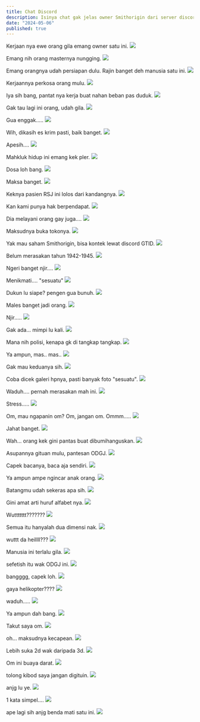 ```yaml
---
title: Chat Discord
description: Isinya chat gak jelas owner Smithorigin dari server discord GTID. 
date: "2024-05-06"
published: true
---
```


Kerjaan nya ewe orang gila emang owner satu ini.
![](/dosa/chat-discord/1.png)

Emang nih orang masternya nungging.
![](/dosa/chat-discord/2.png)

Emang orangnya udah persiapan dulu. Rajin banget deh manusia satu ini.
![](/dosa/chat-discord/3.png)

Kerjaannya perkosa orang mulu.
![](/dosa/chat-discord/4.png)

Iya sih bang, pantat nya kerja buat nahan beban pas duduk.
![](/dosa/chat-discord/5.png)

Gak tau lagi ini orang, udah gila.
![](/dosa/chat-discord/6.png)

Gua enggak.....
![](/dosa/chat-discord/7.png)

Wih, dikasih es krim pasti, baik banget.
![](/dosa/chat-discord/8.png)

Apesih....
![](/dosa/chat-discord/9.jpg)

Mahkluk hidup ini emang kek pler.
![](/dosa/chat-discord/10.png)

Dosa loh bang.
![](/dosa/chat-discord/11.jpg)

Maksa banget.
![](/dosa/chat-discord/12.png)

Keknya pasien RSJ ini lolos dari kandangnya.
![](/dosa/chat-discord/13.png)

Kan kami punya hak berpendapat.
![](/dosa/chat-discord/14.png)

Dia melayani orang gay juga....
![](/dosa/chat-discord/15.png)

Maksudnya buka tokonya.
![](/dosa/chat-discord/16.png)

Yak mau saham Smithorigin, bisa kontek lewat discord GTID.
![](/dosa/chat-discord/17.png)

Belum merasakan tahun 1942-1945.
![](/dosa/chat-discord/18.png)

Ngeri banget njir....
![](/dosa/chat-discord/19.png)

Menikmati.... "sesuatu"
![](/dosa/chat-discord/20.png)

Dukun lu siape? pengen gua bunuh.
![](/dosa/chat-discord/21.png)

Males banget jadi orang.
![](/dosa/chat-discord/22.png)

Njir.....
![](/dosa/chat-discord/23.png)

Gak ada... mimpi lu kali.
![](/dosa/chat-discord/24.png)

Mana nih polisi, kenapa gk di tangkap tangkap.
![](/dosa/chat-discord/25.png)

Ya ampun, mas.. mas..
![](/dosa/chat-discord/26.png)

Gak mau keduanya sih.
![](/dosa/chat-discord/27.png)

Coba dicek galeri hpnya, pasti banyak foto "sesuatu".
![](/dosa/chat-discord/28.png)

Waduh.... pernah merasakan mah ini.
![](/dosa/chat-discord/29.jpg)

Stress.....
![](/dosa/chat-discord/30.png)

Om, mau ngapanin om? Om, jangan om. Ommm.....
![](/dosa/chat-discord/31.png)

Jahat banget.
![](/dosa/chat-discord/32.png)

Wah... orang kek gini pantas buat dibumihanguskan.
![](/dosa/chat-discord/33.png)

Asupannya gituan mulu, pantesan ODGJ.
![](/dosa/chat-discord/34.png)

Capek bacanya, baca aja sendiri.
![](/dosa/chat-discord/35.png)

Ya ampun ampe ngincar anak orang.
![](/dosa/chat-discord/36.png)

Batangmu udah sekeras apa sih.
![](/dosa/chat-discord/37.png)

Gini amat arti huruf alfabet nya.
![](/dosa/chat-discord/38.png)

Wuttttttt???????
![](/dosa/chat-discord/39.png)

Semua itu hanyalah dua dimensi nak.
![](/dosa/chat-discord/40.png)

wuttt da heillll???
![](/dosa/chat-discord/41.png)

Manusia ini terlalu gila.
![](/dosa/chat-discord/42.jpg)

sefetish itu wak ODGJ ini.
![](/dosa/chat-discord/43.jpg)

bangggg, capek loh.
![](/dosa/chat-discord/44.jpg)

gaya helikopter????
![](/dosa/chat-discord/45.png)

waduh.....
![](/dosa/chat-discord/46.png)

Ya ampun dah bang.
![](/dosa/chat-discord/47.jpg)

Takut saya om.
![](/dosa/chat-discord/48.png)

oh... maksudnya kecapean.
![](/dosa/chat-discord/49.jpg)

Lebih suka 2d wak daripada 3d.
![](/dosa/chat-discord/50.png)

Om ini buaya darat.
![](/dosa/chat-discord/51.jpg)

tolong kibod saya jangan digituin.
![](/dosa/chat-discord/52.png)

anjg lu ye.
![](/dosa/chat-discord/53.png)

1 kata simpel....
![](/dosa/chat-discord/54.png)

ape lagi sih anjg benda mati satu ini.
![](/dosa/chat-discord/55.jpg)